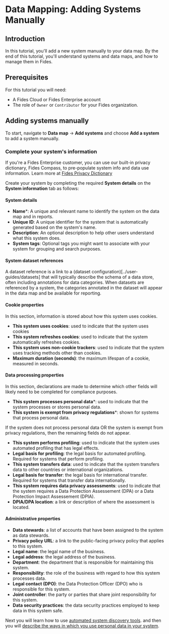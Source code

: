 
# Data Mapping: Adding Systems Manually

<TutorialKey duration="4" product="Fides" topic="Data Mapping" video="true" interactive="true"/>

## Introduction
In this tutorial, you'll add a new system manually to your data map. By the end of this tutorial, you'll understand systems and data maps, and how to manage them in Fides.

## Prerequisites

For this tutorial you will need:

* A Fides Cloud or Fides Enterprise account
* The role of `Owner` or `Contributor` for your Fides organization.

## Adding systems manually

To start, navigate to **Data map** → **Add systems** and choose **Add a system** to add a system manually. 

<Screenshot img="/assets/img/tutorials/data-mapping-manual-create-system.gif" description="Add a system manually" />

### Complete your system's information

<Callout emoji="" type="info">If you're a Fides Enterprise customer, you can use our built-in privacy dictionary, Fides Compass, to pre-populate system info and data use information. Learn more at [Fides Privacy Dictionary](./data-mapping-dictionary)</Callout>

Create your system by completing the required **System details** on the **System information** tab as follows:

#### System details

* **Name***:  A unique and relevant name to identify the system on the data map and in reports.
* **Unique ID**: A unique identifier for the system that is automatically generated based on the system's name.
* **Description**: An optional description to help other users understand what this system does. 
* **System tags**: Optional tags you might want to associate with your system for grouping and search purposes.

<Screenshot img="/assets/img/tutorials/data-mapping-manual-create-system-info.gif" description="Add system info" />

#### System dataset references
A dataset reference is a link to a (dataset configuration)[../user-guides/datasets] that will typically describe the schema of a data store, often including annotations for data categories. When datasets are referenced by a system, the categories annotated in the dataset will appear in the data map and be available for reporting.

#### Cookie properties
In this section, information is stored about how this system uses cookies.
* **This system uses cookies**: used to indicate that the system uses cookies
* **This system refreshes cookies**: used to indicate that the system automatically refreshes cookies. 
* **This system uses non-cookie trackers**: used to indicate that the system uses tracking methods other than cookies.
* **Maximum duration (seconds)**: the maximum lifespan of a cookie, measured in seconds.

#### Data processing properties
In this section, declarations are made to determine which other fields will likely need to be completed for compliance purposes.
* **This system processes personal data***: used to indicate that the system processes or stores personal data. 
* **This system is exempt from privacy regulations***: shown for systems that process personal data.

<Callout emoji="" type="info">If the system does not process personal data OR the system is exempt from privacy regulations, then the remaining fields do not appear.</Callout>

* **This system performs profiling**: used to indicate that the system uses automated profiling that has legal effects.
* **Legal basis for profiling**: the legal basis for automated profiling. Required for systems that perform profiling.
* **This system transfers data**: used to indicate that the system transfers data to other countries or international organizations. 
* **Legal basis for transfer**: the legal basis for international transfer. Required for systems that transfer data internationally.
* **This system requires data privacy assessments**: used to indicate that the system requires a Data Protection Assessement (DPA) or a Data Protection Impact Assessement (DPIA).
* **DPIA/DPA location**: a link or description of where the assessment is located. 

<Screenshot img="/assets/img/tutorials/data-mapping-manual-create-system-properties.gif" description="Add system properties" />

#### Administrative properties

* **Data stewards**: a list of accounts that have been assigned to the system as data stewards.
* **Privacy policy URL**: a link to the public-facing privacy policy that applies to this system.
* **Legal name**: the legal name of the business.
* **Legal address**: the legal address of the business.
* **Department**: the department that is responsible for maintaining this system.
* **Responsibility**: the role of the business with regard to how this system processes data.
* **Legal contact (DPO)**: the Data Protection Officer (DPO) who is responsible for this system.
* **Joint controller**: the party or parties that share joint responsibility for this system.
* **Data security practices**: the data security practices employed to keep data in this system safe.

<Screenshot img="/assets/img/tutorials/data-mapping-manual-create-system-admin.gif" description="Add system administrative info" />

Next you will learn how to use [automated system discovery tools](./data-mapping-system-detection). and then you will [describe the ways in which you use personal data in your system](./data-mapping-data-uses).